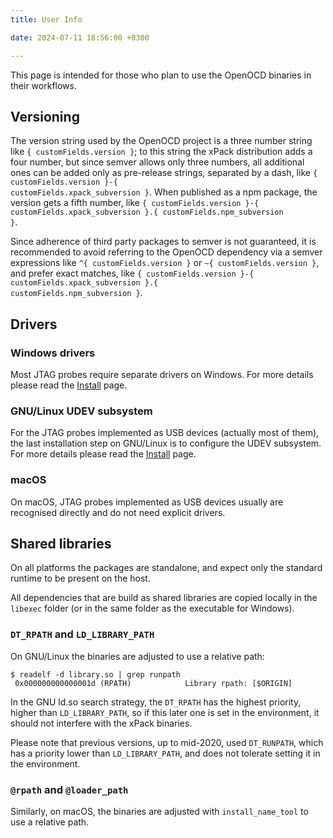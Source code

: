 ```yaml
---
title: User Info

date: 2024-07-11 18:56:00 +0300

---
```



This page is intended for those who plan
to use the OpenOCD binaries in their workflows.

## Versioning

The version string used by the OpenOCD project is a three number string
like <code>{ customFields.version }</code>; to this string the xPack distribution adds a four number,
but since semver allows only three numbers, all additional ones can
be added only as pre-release strings, separated by a dash,
like <code>{ customFields.version }-{ customFields.xpack_subversion }</code>. When published as a npm package, the version gets
a fifth number, like <code>{ customFields.version }-{ customFields.xpack_subversion }.{ customFields.npm_subversion }</code>.

Since adherence of third party packages to semver is not guaranteed,
it is recommended to avoid referring to the OpenOCD dependency via
a semver expressions like <code>^{ customFields.version }</code> or
<code>~{ customFields.version }</code>, and prefer exact matches, like <code>{ customFields.version }-{ customFields.xpack_subversion }.{ customFields.npm_subversion }</code>.

## Drivers

### Windows drivers

Most JTAG probes require separate drivers on Windows.
For more details please read the
[Install](/docs/install/) page.

### GNU/Linux UDEV subsystem

For the JTAG probes implemented as USB devices (actually most of them),
the last installation step on GNU/Linux is to configure the UDEV subsystem.
For more details please read the
[Install](https://xpack.github.io/openocd/install/) page.

### macOS

On macOS, JTAG probes implemented as USB devices usually are
recognised directly and do not need explicit drivers.

## Shared libraries

On all platforms the packages are standalone, and expect only the standard
runtime to be present on the host.

All dependencies that are build as shared libraries are copied locally
in the `libexec` folder (or in the same folder as the executable for Windows).

### `DT_RPATH` and `LD_LIBRARY_PATH`

On GNU/Linux the binaries are adjusted to use a relative path:

```console
$ readelf -d library.so | grep runpath
 0x000000000000001d (RPATH)            Library rpath: [$ORIGIN]
```

In the GNU ld.so search strategy, the `DT_RPATH` has
the highest priority, higher than `LD_LIBRARY_PATH`, so if this later one
is set in the environment, it should not interfere with the xPack binaries.

Please note that previous versions, up to mid-2020, used `DT_RUNPATH`, which
has a priority lower than `LD_LIBRARY_PATH`, and does not tolerate setting
it in the environment.

### `@rpath` and `@loader_path`

Similarly, on macOS, the binaries are adjusted with `install_name_tool` to use a
relative path.

